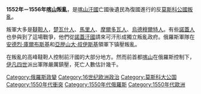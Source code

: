 {{expand|time=2016-02-25T05:45:13+00:00}}
{{unreferenced|time=2016-02-25T05:45:13+00:00}}
{{Campaignbox 莫斯科－喀山戰爭}}
'''1552年－1556年[[喀山|喀山]]叛亂'''，是[[喀山汗國|喀山汗國]]亡國後遺民為復國進行的反[[莫斯科公國|莫斯科公國]][[叛亂|叛亂]]。

叛軍大多是[[韃靼人|韃靼人]]，[[楚瓦什人|楚瓦什人]]、[[馬里人|馬里人]]、[[摩爾多瓦人|摩爾多瓦人]]、[[烏德穆爾特人|烏德穆爾特人]]。有些[[諾蓋人|諾蓋人]]也參與到了這場戰爭，他們從[[諾蓋汗國|諾蓋汗國]]請來可汗形成獨立叛亂政府。俄羅斯軍隊在[[安德烈·米哈伊洛維奇·庫爾布斯基|安德烈·庫爾布斯基]]和[[亞歴山大·叔伊斯基|亞歴山大·叔伊斯基]]領軍下镇壓叛亂。

在叛亂的高峰韃靼人控制前汗國的大部分地方。然而前首都[[喀山|喀山]]在俄羅斯控制下，[[伊凡四世|伊凡四世]]派出軍隊嚴厲鎮壓，死亡人數估計幾千。

[[Category:俄羅斯政變|Category:俄羅斯政變]]
[[Category:16世纪欧洲政治|Category:16世纪欧洲政治]]
[[Category:莫斯科大公国|Category:莫斯科大公国]]
[[Category:1550年代衝突|Category:1550年代衝突]]
[[Category:1550年代俄羅斯|Category:1550年代俄羅斯]]
[[Category:1550年代歐洲|Category:1550年代歐洲]]